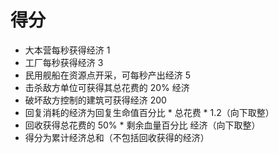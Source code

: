 # 得分

- 大本营每秒获得经济 1
- 工厂每秒获得经济 3
- 民用舰船在资源点开采，可每秒产出经济 5
- 击杀敌方单位可获得其总花费的 20% 经济
- 破坏敌方控制的建筑可获得经济 200
- 回复消耗的经济为回复生命值百分比 * 总花费 * 1.2（向下取整）
- 回收获得总花费的 50% * 剩余血量百分比 经济（向下取整）
- 得分为累计经济总和（不包括回收获得的经济）